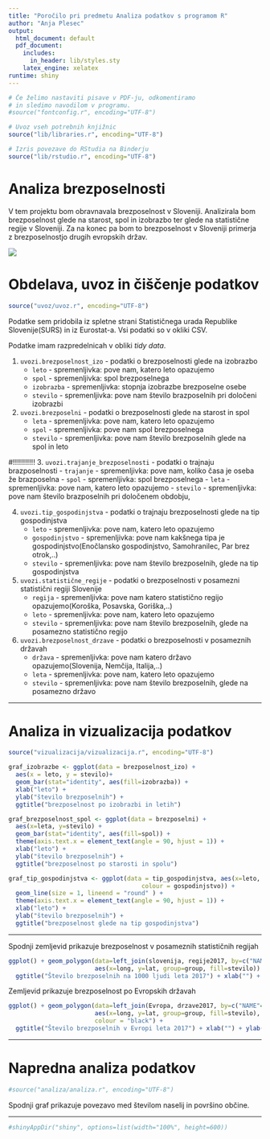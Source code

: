 ```yaml
---
title: "Poročilo pri predmetu Analiza podatkov s programom R"
author: "Anja Plesec"
output:
  html_document: default
  pdf_document:
    includes:
      in_header: lib/styles.sty
    latex_engine: xelatex
runtime: shiny
---
```


```r
# Če želimo nastaviti pisave v PDF-ju, odkomentiramo
# in sledimo navodilom v programu.
#source("fontconfig.r", encoding="UTF-8")

# Uvoz vseh potrebnih knjižnic
source("lib/libraries.r", encoding="UTF-8")
```

```r
# Izris povezave do RStudia na Binderju
source("lib/rstudio.r", encoding="UTF-8")
```

# Analiza brezposelnosti

V tem projektu bom obravnavala brezposelnost v Sloveniji. Analizirala bom brezposelnost glede na starost, spol in izobrazbo ter glede na statistične regije v Sloveniji. Za na konec pa bom to brezposelnost v Sloveniji primerja z brezposelnostjo drugih evropskih držav.

![](slike/brezposelnost.jpg)

# Obdelava, uvoz in čiščenje podatkov

```r
source("uvoz/uvoz.r", encoding="UTF-8")
```

Podatke sem pridobila iz spletne strani Statističnega urada Republike Slovenije(SURS) in iz Eurostat-a. Vsi podatki so v okliki CSV. 

Podatke imam razpredelnicah v obliki *tidy data*.


1. `uvozi.brezposelnost_izo` - podatki o brezposelnosti glede na izobrazbo
   - `leto` - spremenljivka: pove nam, katero leto opazujemo
   - `spol` - spremenljivka: spol brezposelnega
   - `izobrazba` - spremenljivka: stopnja izobrazbe brezposelne osebe
   - `stevilo` - spremenljivka: pove nam število brazposelnih pri določeni izobrazbi
  
2. `uvozi.brezposelni` - podatki o brezposelnosti glede na starost in spol
   - `leta` - spremenljivka: pove nam, katero leto opazujemo
   - `spol` - spremenljivka: pove nam spol brezposelnega
   - `stevilo` - spremenljivka: pove nam število brezposelnih glede na spol in leto

#!!!!!!!!!!!
3. `uvozi.trajanje_brezposelnosti` - podatki o trajnaju brazposelnosti
   - `trajanje` - spremenljivka: pove nam, koliko časa je oseba že brazposelna
   - `spol` - spremenljivka: spol brezposelnega
   - `leta` - spremenljivka: pove nam, katero leto opazujemo
   - `stevilo` - spremenljivka: pove nam število brazposelnih pri določenem obdobju,

4. `uvozi.tip_gospodinjstva` - podatki o trajnaju brezposelnosti glede na tip gospodinjstva
   - `leto` - spremenljivka: pove nam, katero leto opazujemo
   - `gospodinjstvo` - spremenljivka: pove nam kakšnega tipa je gospodinjstvo(Enočlansko gospodinjstvo, Samohranilec, Par brez otrok,..)
   - `stevilo` - spremenljivka: pove nam število brezposelnih, glede na tip gospodinjstva


5. `uvozi.statistične_regije` - podatki o brezposelnosti v posamezni statistični regiji Slovenije
   - `regija` - spremenljivka: pove nam katero statistično regijo opazujemo(Koroška, Posavska, Goriška,..)
   - `leto` - spremenljivka: pove nam, katero leto opazujemo
   - `stevilo` - spremenljivka: pove nam število brezposelnih, glede na posamezno statistično regijo
   

6. `uvozi.brezposelnost_drzave` - podatki o brezposelnosti v posameznih državah
   - `država` - spremenljivka: pove nam katero državo opazujemo(Slovenija, Nemčija, Italija,..)
   - `leta` - spremenljivka: pove nam, katero leto opazujemo
   - `stevilo` - spremenljivka: pove nam število brezposelnih, glede na posamezno državo

***

# Analiza in vizualizacija podatkov

```r
source("vizualizacija/vizualizacija.r", encoding="UTF-8")
```

```r
graf_izobrazbe <- ggplot(data = brezposelnost_izo) + 
  aes(x = leto, y = stevilo)+ 
  geom_bar(stat="identity", aes(fill=izobrazba)) + 
  xlab("leto") + 
  ylab("število brezposelnih") +
  ggtitle("brezposelnost po izobrazbi in letih")
```


```r
graf_brezposelnost_spol <- ggplot(data = brezposelni) +
  aes(x=leta, y=stevilo) +
  geom_bar(stat="identity", aes(fill=spol)) +
  theme(axis.text.x = element_text(angle = 90, hjust = 1)) +
  xlab("leto") +
  ylab("število brezposelnih") +
  ggtitle("brezposelnost po starosti in spolu")

```

```r
graf_tip_gospodinjstva <- ggplot(data = tip_gospodinjstva, aes(x=leto, y= stevilo, 
                                     colour = gospodinjstvo)) +
  geom_line(size = 1, lineend = "round" ) +
  theme(axis.text.x = element_text(angle = 90, hjust = 1)) +
  xlab("leto") +
  ylab("število brezposelnih") +
  ggtitle("brezposelnost glede na tip gospodinjstva")
```

***

Spodnji zemljevid prikazuje brezposelnost v posameznih statističnih regijah
```r
ggplot() + geom_polygon(data=left_join(slovenija, regije2017, by=c("NAME_1"="regija")),
                        aes(x=long, y=lat, group=group, fill=stevilo)) +
  ggtitle("Število brezposelnih na 1000 ljudi leta 2017") + xlab("") + ylab("") 
```

Zemljevid prikazuje brezposelnost po Evropskih državah
```r
ggplot() + geom_polygon(data=left_join(Evropa, drzave2017, by=c("NAME"="država")),
                        aes(x=long, y=lat, group=group, fill=stevilo),
                        colour = "black") +
  ggtitle("Število brezposelnih v Evropi leta 2017") + xlab("") + ylab("") 
```

***

# Napredna analiza podatkov

```r
#source("analiza/analiza.r", encoding="UTF-8")
```

Spodnji graf prikazuje povezavo med številom naselij in površino občine.






***

```r
#shinyAppDir("shiny", options=list(width="100%", height=600))
```

